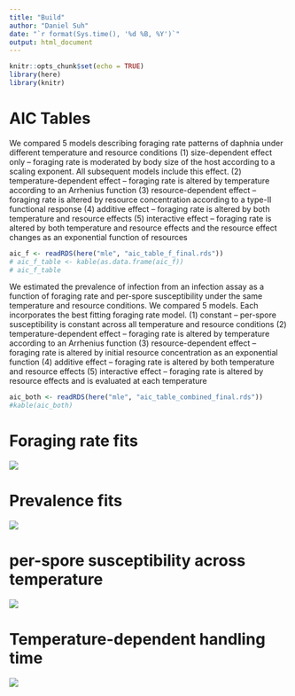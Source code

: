 ```yaml
---
title: "Build"
author: "Daniel Suh"
date: "`r format(Sys.time(), '%d %B, %Y')`"
output: html_document
---
```


```r
knitr::opts_chunk$set(echo = TRUE)
library(here)
library(knitr)
```



# AIC Tables

We compared 5 models describing foraging rate patterns of daphnia under different temperature and resource conditions
(1) size-dependent effect only -- foraging rate is moderated by body size of the host according to a scaling exponent. All subsequent models include this effect.
(2) temperature-dependent effect -- foraging rate is altered by temperature according to an Arrhenius function
(3) resource-dependent effect -- foraging rate is altered by resource concentration according to a type-II functional response
(4) additive effect -- foraging rate is altered by both temperature and resource effects
(5) interactive effect -- foraging rate is altered by both temperature and resource effects and the resource effect changes as an exponential function of resources
```r
aic_f <- readRDS(here("mle", "aic_table_f_final.rds"))
# aic_f_table <- kable(as.data.frame(aic_f))
# aic_f_table
```

We estimated the prevalence of infection from an infection assay as a function of foraging rate and per-spore susceptibility under the same temperature and resource conditions. We compared 5 models. Each incorporates the best fitting foraging rate model.
(1) constant -- per-spore susceptibility is constant across all temperature and resource conditions
(2) temperature-dependent effect -- foraging rate is altered by temperature according to an Arrhenius function
(3) resource-dependent effect -- foraging rate is altered by initial resource concentration as an exponential function
(4) additive effect -- foraging rate is altered by both temperature and resource effects
(5) interactive effect -- foraging rate is altered by resource effects and is evaluated at each temperature
```r
aic_both <- readRDS(here("mle", "aic_table_combined_final.rds"))
#kable(aic_both)
```


# Foraging rate fits

![](mle/fit_plots/f_fits_final.png)


# Prevalence fits

![](mle/fit_plots/prev_fits_final.png)


# per-spore susceptibility across temperature

![](mle/fit_plots/susc_plot.png)

# Temperature-dependent handling time

![](mle/fit_plots/h_plot.png)






